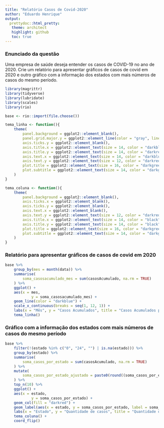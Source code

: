 ---
title: "Relatório Casos de Covid-2020"
author: "Eduardo Henrique"
output:
  prettydoc::html_pretty:
   theme: architect
   highlight: github
   toc: true
---

### Enunciado da questão

Uma empresa de saúde deseja entender os casos de COVID-19 no ano de 2020. Crie um relatório para apresentar gráficos de casos de covid em 2020 e outro gráfico com a informação dos estados com mais números de casos do mesmo período.

```{r pacotes, echo=FALSE, include=FALSE, warning=FALSE}

library(magrittr)
library(tidyverse)
library(lubridate)
library(scales)
library(rio)
```

```{r base, echo=FALSE, include=FALSE, warning=FALSE}

base <- rio::import(file.choose())
```

```{r tema_linha, echo=FALSE, include=FALSE, warning=FALSE}

tema_linha <- function(){
	theme(
		panel.background = ggplot2::element_blank(),
		panel.grid.major.y = ggplot2::element_line(color = "gray", linetype = "dashed"),
		axis.ticks.y = ggplot2::element_blank(),
		axis.title.x = ggplot2::element_text(size = 14, color = "darkblue"),
		axis.title.y = ggplot2::element_text(size = 14, color = "darkred"),
		axis.text.x = ggplot2::element_text(size = 14, color = "darkblue"),
		axis.text.y = ggplot2::element_text(size = 12, color = "darkred"),
		plot.title = ggplot2::element_text(size = 16, color = "darkgreen"),
		plot.subtitle = ggplot2::element_text(size = 14, color = "darkgreen")
	)
}
```

```{r tema_coluna, echo=FALSE, include=FALSE, warning=FALSE}

tema_coluna <- function(){
	theme(
		panel.background = ggplot2::element_blank(),
		axis.ticks.x = ggplot2::element_blank(),
		axis.ticks.y = ggplot2::element_blank(),
		axis.text.x = ggplot2::element_blank(),
		axis.text.y = ggplot2::element_text(size = 12, color = "darkred"),
		axis.title.x = ggplot2::element_text(size = 14, color = "black"),
		axis.title.y = ggplot2::element_text(size = 14, color = "black"),
		plot.title = ggplot2::element_text(size = 16, color = "darkgreen"),
		plot.subtitle = ggplot2::element_text(size = 14, color = "darkgreen")
	)
}
```

### Relatório para apresentar gráficos de casos de covid em 2020

```{r grafico 1, echo=FALSE, warning=FALSE, message=FALSE, fig.align='center', fig.dim=c(8,8)}

base %>% 
	group_by(mes = month(data)) %>% 
	summarise(
		soma_casosacumulado_mes = sum(casosAcumulado, na.rm = TRUE)
	) %>% 
	ggplot() +
	aes(x = mes,
			y = soma_casosacumulado_mes) +
	geom_line(color = "darkblue") +
	scale_x_continuous(breaks = seq(1, 12, 1)) +
	labs(x = "Mês", y = "Casos Acumulados", title = "Casos Acumulados por mes", subtitle = "Quantidade total de casos acumulados ao longo dos meses de 2020") +
	tema_linha()
```

### Gráfico com a informação dos estados com mais números de casos do mesmo período

```{r grafico 2, echo=FALSE, warning=FALSE, message=FALSE, fig.align='center', fig.dim=c(8,8)}

base %>%
	filter(!(estado %in% c("0", "24", "") | is.na(estado))) %>%
	group_by(estado) %>% 
	summarise(
		soma_casos_por_estado = sum(casosAcumulado, na.rm = TRUE)
	) %>%
	mutate(
		soma_casos_por_estado_ajustado = paste0(round((soma_casos_por_estado/1000000),0), "M")
	) %>% 
	top_n(10) %>% 
	ggplot() +
	aes(x = estado,
			y = soma_casos_por_estado) +
	geom_col(fill = "darkred") +
	geom_label(aes(x = estado, y = soma_casos_por_estado, label = soma_casos_por_estado_ajustado)) +
	labs(x = "Estado", y = "Quantidade de casos", title = "Quantidade de casos por Estado", subtitle = "Mostra a quantidade total de casos por estado em 2020") +
	tema_coluna() +
	coord_flip()
```
